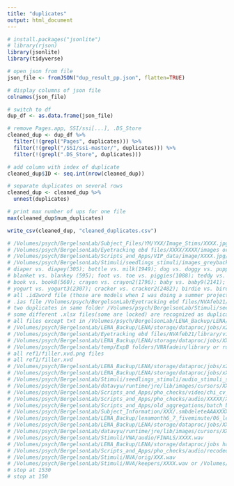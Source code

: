 ```yaml
---
title: "duplicates"
output: html_document
---
```


```r
# install.packages("jsonlite")
# library(rjson)
library(jsonlite)
library(tidyverse)
```

```r
# open json from file
json_file <- fromJSON("dup_result_pp.json", flatten=TRUE)

# display columns of json file
colnames(json_file)

# switch to df
dup_df <- as.data.frame(json_file)

```

```r
# remove Pages.app, SSI/ssi[...], .DS_Store
cleaned_dup <- dup_df %>%
  filter(!(grepl("Pages", duplicates))) %>%
  filter(!(grepl("/SSI/ssi-master/", duplicates))) %>%
  filter(!(grepl(".DS_Store", duplicates)))

# add column with index of duplicate
cleaned_dup$ID <- seq.int(nrow(cleaned_dup))

# separate duplicates on several rows
cleaned_dup <- cleaned_dup %>%
  unnest(duplicates)

# print max number of ups for one file
max(cleaned_dup$num_duplicates)

write_csv(cleaned_dup, "cleaned_duplicates.csv")
```

```r
# /Volumes/psych/BergelsonLab/Subject_Files/YM/YXX/Image_Stims/XXXX.jpg/wav
# /Volumes/psych/BergelsonLab/Eyetracking ebd files/XXXX/XXXX/images or video/XXXX.jpg/avi/png
# /Volumes/psych/BergelsonLab/Scripts_and_Apps/VIP_data/image/XXXX.jpg/wav
# /Volumes/psych/BergelsonLab/Stimuli/seedlings_stimuli/images_greybackground_960x960_150dpi/XXXX.jpg/wav
# diaper vs. diapey(305); bottle vs. milk(1949); dog vs. doggy vs. puppy (1372); cat vs. kitty (2255)
# blanket vs. blankey (595); foot vs. toe vs. piggies(1088); teddy vs. teddybear(2401); dog vs. doggy(3151)
# book vs. book8(560); crayon vs. crayon2(1796); baby vs. baby9(2141); pajama vs. pajamas2 vs. jammies(2264)
# yogurt vs. yogurt3(2307); cracker vs. cracker2(2482); birdie vs. bird(735); bike vs. bicycle(1158)
# all .id2word file (those are models when I was doing a summer project)
# .ias file /Volumes/psych/BergelsonLab/Eyetracking ebd files/NVAfeb21/runtime/dataviewer/test/aoi/IA_X.ias
# two duplicates in same folder /Volumes/psych/BergelsonLab/Stimuli/seedlings_stimuli/images_greybackground_960x960_150dpi/elephant.jpg and elephant 2.jpg
# some different .xlsx files(some are locked) are recognized as duplicates
# all files except txt in /Volumes/psych/BergelsonLab/LENA_Backup/LENA/storage/dataproc/jobs/XXXXX/ckpt/
# /Volumes/psych/BergelsonLab/LENA_Backup/LENA/storage/dataproc/jobs/x20160111_142301_003593/rslt/adpt/mod/XXXX.percent.X
# /Volumes/psych/BergelsonLab/Eyetracking ebd files/NVAfeb21/library/video/fixationX.mp4.png and /Volumes/psych/BergelsonLab/temp/ExpB folders/VNAfadein/library/video/fixationX.xvd.png
# /Volumes/psych/BergelsonLab/LENA_Backup/LENA/storage/dataproc/jobs/XXXX/rslt/adpt/out/X/XXXX.lkl.gmm-names
# /Volumes/psych/BergelsonLab/temp/ExpB folders/VNAfadein/library or runtime/video or images/XXXX.png/avi/png
# all ref1/filler.xvd.png files
# all ref1/filler.xvd
# /Volumes/psych/BergelsonLab/LENA_Backup/LENA/storage/dataproc/jobs/x20160314_095349_004265/ckpt/run-time-ver-etc or Make-Dirs
# /Volumes/psych/BergelsonLab/LENA_Backup/LENA/storage/dataproc/jobs/xXXXX/rslt/adpt/out/X/XXXX.lkl.gmm-names
# /Volumes/psych/BergelsonLab/Stimuli/seedlings_stimuli/audio_stimuli_stereo_rightsilent_72db/XXX.wav
# /Volumes/psych/BergelsonLab/datavyu/runtime/jre/lib/images/cursors/XXXX.gif
# /Volumes/psych/BergelsonLab/Scripts_and_Apps/pho_checks/video/chi_cv_checks_roundX/input_orig/XXXX.opf
# /Volumes/psych/BergelsonLab/Scripts_and_Apps/pho_checks/audio/XXXXX/XXXX.cha
# /Volumes/psych/BergelsonLab/Scripts_and_Apps/old_aggregations/batch_basic_level_audio or old_batch_basic_level/batch_basic_level_audio_old/ or /Volumes/psych/BergelsonLab/Scripts_and_Apps/wordmerge/sample_data/batch_audio_data have duplicate csv
# /Volumes/psych/BergelsonLab/Subject_Information/XXX/.smbdeleteAAAXXXXX
# /Volumes/psych/BergelsonLab/LENA_Backup/lenamonth6_7_fiveminute/06_lena5min Folder/ and /Volumes/psych/BergelsonLab/Scripts_and_Apps/old_aggregations/lena5min_06_07/ have duplicate csv files
# /Volumes/psych/BergelsonLab/LENA_Backup/LENA/storage/dataproc/jobs/XXXX/audio/XXXX.upl_header as duplicates
# /Volumes/psych/BergelsonLab/datavyu/runtime/jre/lib/images/cursors/XXXX.gif as duplicates
# /Volumes/psych/BergelsonLab/Stimuli/VNA/audio/FINALS/XXXX.wav
# /Volumes/psych/BergelsonLab/LENA_Backup/LENA/storage/dataproc/jobs have a lot of system files
# /Volumes/psych/BergelsonLab/Scripts_and_Apps/pho_checks/audio/recoded_17 or real_blank_out/XX_17_CLedit.noCHI.cha
# /Volumes/psych/BergelsonLab/Stimuli/NVA/orig/XXX.wav
# /Volumes/psych/BergelsonLab/Stimuli/NVA/keepers/XXXX.wav or /Volumes/psych/BergelsonLab/Stimuli/NVA/keepers/edits/XXX.wav
# stop at 1530
# stop at 150

```
